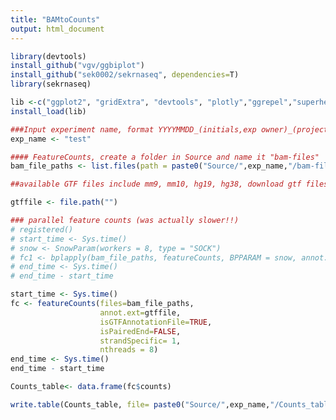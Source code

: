 ```yaml
---
title: "BAMtoCounts"
output: html_document
---
```



```r
library(devtools)
install_github("vgv/ggbiplot")
install_github("sek0002/sekrnaseq", dependencies=T)
library(sekrnaseq)

lib <-c("ggplot2", "gridExtra", "devtools", "plotly","ggrepel","superheat","tidyverse",'viridis','data.table','heatmaply',"dplyr","ggbiplot", "DESeq2","superheat","edgeR","limma","Glimma","gplots","org.Mm.eg.db","RColorBrewer","fgsea","gridExtra","DEFormats","statmod","org.Hs.eg.db","pheatmap","edgeR","svglite","biomaRt","msigdbr","fgsea","clusterProfiler","enrichplot","DOSE","plyr","ggrastr","Rsamtools","rtracklayer","GenomicAlignments","bedr","Rsubread","GenomicFeatures","doParallel","BiocParallel", "GenomicAlignments","GenomicRanges","rtracklayer","ChIPQC","Rsamtools","Gviz","GenomicFeatures","RMariaDB","BiocParallel","tools","ChIPseeker","TxDb.Mmusculus.UCSC.mm10.knownGene","EnsDb.Mmusculus.v79","clusterProfiler","AnnotationDbi","org.Mm.eg.db","dplyr","diffloop","DiffBind","systemPipeR","plotly")
install_load(lib)


```
```r
###Input experiment name, format YYYYMMDD_(initials,exp owner)_(projectID/name of experiment)_(special conditions/info). Avoid using spaces and any special characters aside from - and _. Place a folder with the same name, and move Source files to that folder.
exp_name <- "test"

```

```r
#### FeatureCounts, create a folder in Source and name it "bam-files"
bam_file_paths <- list.files(path = paste0("Source/",exp_name,"/bam-files/"), pattern = "\\.bam$",ignore.case=TRUE, full.names = TRUE)

##available GTF files include mm9, mm10, hg19, hg38, download gtf files, input path to gtf files

gtffile <- file.path("")

### parallel feature counts (was actually slower!!)
# registered()
# start_time <- Sys.time()
# snow <- SnowParam(workers = 8, type = "SOCK")
# fc1 <- bplapply(bam_file_paths, featureCounts, BPPARAM = snow, annot.ext = gtffile, isGTFAnnotationFile = TRUE, isPairedEnd=FALSE, strandSpecific=1) %>% combineFCResults
# end_time <- Sys.time()
# end_time - start_time

start_time <- Sys.time()
fc <- featureCounts(files=bam_file_paths, 
                    annot.ext=gtffile, 
                    isGTFAnnotationFile=TRUE,
                    isPairedEnd=FALSE,
                    strandSpecific= 1,
                    nthreads = 8)
end_time <- Sys.time()
end_time - start_time

Counts_table<- data.frame(fc$counts)

write.table(Counts_table, file= paste0("Source/",exp_name,"/Counts_table.tsv"), sep="\t", row.names = TRUE, col.names=NA)

```
